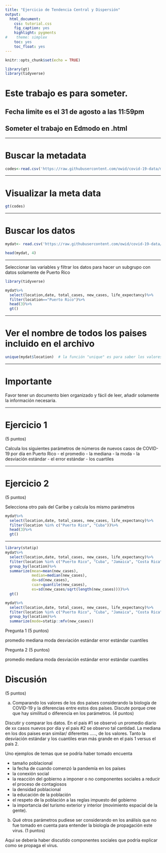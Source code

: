 ```yaml
---
title: "Ejercicio de Tendencia Central y Dispersión"
output:
  html_document:
    css: tutorial.css
    fig_caption: yes
    highlight: pygments
#    theme: simplex
    toc: yes
    toc_float: yes
---
```


```r
knitr::opts_chunk$set(echo = TRUE)
```

```r
library(gt)
library(tidyverse)
```


# Este trabajo es para someter.
## Fecha limite es el 31 de agosto a las 11:59pm
## Someter el trabajo en Edmodo en .html




***

# Buscar la metadata

```r
codes<-read.csv('https://raw.githubusercontent.com/owid/covid-19-data/master/public/data/owid-covid-codebook.csv')
```

***
# Visualizar la meta data

```r
gt(codes)
```

***

# Buscar los datos

```r
mydat<- read.csv('https://raw.githubusercontent.com/owid/covid-19-data/master/public/data/owid-covid-data.csv')
```



```r
head(mydat, 4)
```
***

Seleccionar las variables y filtrar los datos para hacer un subgrupo con datos solamente de Puerto Rico

```r
library(tidyverse)
```


```r
mydat%>%
  select(location,date, total_cases, new_cases, life_expectancy)%>%
  filter(location=="Puerto Rico")%>%
  head(3)%>%
  gt()
```



***

# Ver el nombre de todos los paises incluido en el archivo

```r
unique(mydat$location)  # la función "unique" es para saber los valores únicos un una columna
```
***
# Importante

Favor tener un documento bien organizado y fácil de leer, añadir solamente la información necesaria. 

***

# Ejercicio 1 
(5 puntos)

Calcula los siguientes parámetros de números de nuevos casos de COVID-19 por día en Puerto Rico
  - el promedio 
  - la mediana
  - la moda 
  - la desviación estándar 
  - el error estándar 
  - los cuartiles
  
  
  

  
***
  
# Ejercicio 2
(5 puntos)

Selecciona otro país del Caribe y calcula los mismo parámetros

```r
mydat%>%
  select(location,date, total_cases, new_cases, life_expectancy)%>%
  filter(location %in% c("Puerto Rico", "Cuba"))%>%
  head(3)%>%
  gt()
```
***


```r
library(statip)
mydat%>%
  select(location,date, total_cases, new_cases, life_expectancy)%>%
  filter(location %in% c("Puerto Rico", "Cuba", "Jamaica", "Costa Rica", "Haiti", "Bahamas"))%>%
  group_by(location)%>%
  summarize(mean=mean(new_cases),
            median=median(new_cases), 
            de=sd(new_cases),
            cuar=quantile(new_cases),
            es=sd(new_cases/sqrt(length(new_cases))))%>%
  gt()
```



```r
mydat%>%
  select(location,date, total_cases, new_cases, life_expectancy)%>%
  filter(location %in% c("Puerto Rico", "Cuba", "Jamaica", "Costa Rica", "Haiti", "Bahamas"))%>%
  group_by(location)%>%
  summarize(mode=statip::mfv(new_cases))


```




Pregunta 1 (5 puntos)

promedio
mediana
moda
desviación estándar
error estándar
cuantiles


Pregunta 2 (5 puntos)

promedio
mediana
moda
desviación estándar
error estándar
cuantiles


# Discusión
(5 puntos)

a. Comparando los valores de los dos países considerando la biología de COVID-19 y la diferencias entre estos dos países.  Discute porque cree que hay similitud o diferencia en los parámetros. (4 puntos)


Discutir y comparar los datos.  En el pais #1 se observó un promedio diario de xx casos nuevos por dia y el pais #2 se observo tal cantidad.  La mediana en los dos paises eran similar/ diferentes ....., de los valores.  Tanto la desviación estándar y los cuantiles eran más grande en el pais 1 versus el pais 2.   

Uno ejemplos de temas que se podría haber tomado encuenta

- tamaño poblacional
- la fecha de cuando comenzó la pandemía en los países
- la conexión social 
- la reacción del gobierno a imponer o no componentes sociales a reducir el proceso de contagiosos
- la densidad poblacional
- la educación de la población
- el respeto de la población a las reglas impuesto del gobierno
- la importancia del turismo exterior y interior (movimiento espacial de la gente). 
  

b. Qué otros parámetros pudiese ser considerando en los análisis que no fue tomado en cuenta para entender la biología de propagación este virus.  (1 puntos)


Aquí se debería haber discutido componentes sociales que podría explicar como se propaga el virus.  

